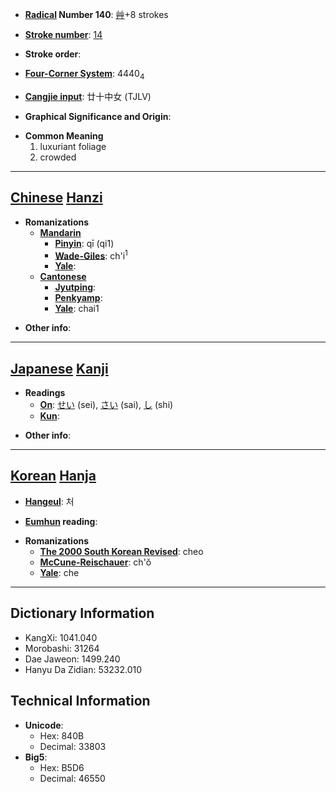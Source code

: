 * '''[[Wiktionary:Chinese radical index| Radical]] Number 140''': [[Wiktionary:Chinese radical index 艸|艸]]+8 strokes

* '''[[Wiktionary:Chinese total strokes index|Stroke number]]''': [[Wiktionary:Chinese total strokes index 14|14]]

* '''Stroke order''': 

* '''[[Wiktionary:Chinese four corner index|Four-Corner System]]''': 4440<sub>4</sub>

* '''[[Wiktionary:Chinese Cangjie index|Cangjie input]]''': 廿十中女 (TJLV)

* '''Graphical Significance and Origin''': 

* '''Common Meaning'''
*#luxuriant foliage
*# crowded


----

== [[Chinese]] [[Hanzi]] ==

* '''Romanizations'''
** '''[[Mandarin]]'''
*** '''[[Pinyin]]''': qī (qi1)
*** '''[[Wade-Giles]]''': ch'i<sup>1</sup>
*** '''[[Yale]]''': 
** '''[[Cantonese]]'''
*** '''[[Jyutping]]''':
*** '''[[Penkyamp]]''': 
*** '''[[Yale]]''': chai1

* '''Other info''': 

----

== [[Japanese]] [[Kanji]] ==

* '''Readings'''
** '''[[On]]''': [[せい]] (sei), [[さい]] (sai), [[し]] (shi)
** '''[[Kun]]''': 

* '''Other info''':  

----

== [[Korean]] [[Hanja]] ==

* '''[[Hangeul]]''': 처

* '''[[Eumhun]] reading''': 

* '''Romanizations'''
** '''[[The 2000 South Korean Revised Romanization|The 2000 South Korean Revised]]''': cheo
** '''[[McCune-Reischauer]]''': ch'ŏ
** '''[[Yale]]''': che

----

== Dictionary Information ==

* KangXi: 1041.040
* Morobashi: 31264
* Dae Jaweon: 1499.240
* Hanyu Da Zidian: 53232.010

== Technical Information ==

* '''Unicode''':
** Hex: 840B
** Decimal: 33803
* '''Big5''':
** Hex: B5D6
** Decimal: 46550